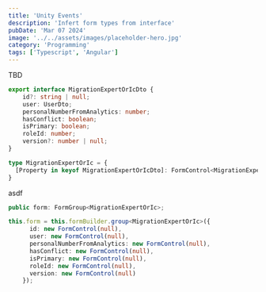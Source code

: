 ```yaml
---
title: 'Unity Events'
description: 'Infert form types from interface'
pubDate: 'Mar 07 2024'
image: '../../assets/images/placeholder-hero.jpg'
category: 'Programming'
tags: ['Typescript', 'Angular']
---
```

TBD 
```Typescript
export interface MigrationExpertOrIcDto { 
    id?: string | null;
    user: UserDto;
    personalNumberFromAnalytics: number;
    hasConflict: boolean;
    isPrimary: boolean;
    roleId: number;
    version?: number | null;
}
``` 

```Typescript
type MigrationExpertOrIc = {
  [Property in keyof MigrationExpertOrIcDto]: FormControl<MigrationExpertOrIcDto[Property]>;
}
``` 
asdf
```Typescript
public form: FormGroup<MigrationExpertOrIc>;
``` 
```Typescript
this.form = this.formBuilder.group<MigrationExpertOrIc>({
      id: new FormControl(null),
      user: new FormControl(null),
      personalNumberFromAnalytics: new FormControl(null),
      hasConflict: new FormControl(null),
      isPrimary: new FormControl(null),
      roleId: new FormControl(null),
      version: new FormControl(null)
    });
``` 